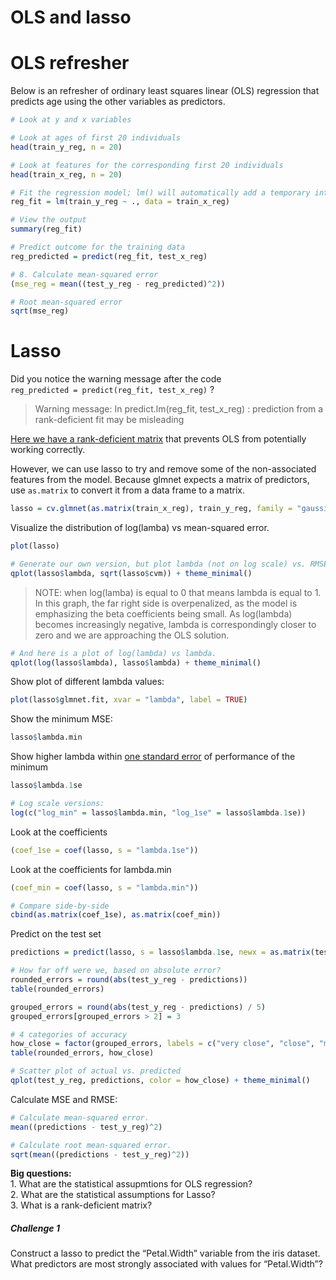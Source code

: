 # OLS and lasso

# OLS refresher

Below is an refresher of ordinary least squares linear (OLS) regression that predicts age using the other variables as predictors. 

```r
# Look at y and x variables

# Look at ages of first 20 individuals
head(train_y_reg, n = 20)

# Look at features for the corresponding first 20 individuals
head(train_x_reg, n = 20)

# Fit the regression model; lm() will automatically add a temporary intercept column
reg_fit = lm(train_y_reg ~ ., data = train_x_reg)

# View the output
summary(reg_fit) 

# Predict outcome for the training data
reg_predicted = predict(reg_fit, test_x_reg)

# 8. Calculate mean-squared error
(mse_reg = mean((test_y_reg - reg_predicted)^2))

# Root mean-squared error
sqrt(mse_reg)
```

# Lasso

Did you notice the warning message after the code  
`reg_predicted = predict(reg_fit, test_x_reg)` ? 

> Warning message:
In predict.lm(reg_fit, test_x_reg) :
  prediction from a rank-deficient fit may be misleading

[Here we have a rank-deficient matrix](https://stats.stackexchange.com/questions/35071/what-is-rank-deficiency-and-how-to-deal-with-it) that prevents OLS from potentially working correctly.  

However, we can use lasso to try and remove some of the non-associated features from the model. Because glmnet expects a matrix of predictors, use `as.matrix` to convert it from a data frame to a matrix. 

```r
lasso = cv.glmnet(as.matrix(train_x_reg), train_y_reg, family = "gaussian", alpha = 1)
```

Visualize the distribution of log(lamba) vs mean-squared error.   
```r
plot(lasso)

# Generate our own version, but plot lambda (not on log scale) vs. RMSE.
qplot(lasso$lambda, sqrt(lasso$cvm)) + theme_minimal()

```

> NOTE: when log(lamba) is equal to 0 that means lambda is equal to 1. In this graph, the far right side is overpenalized, as the model is emphasizing the beta coefficients being small. As log(lambda) becomes increasingly negative, lambda is correspondingly closer to zero and we are approaching the OLS solution. 

```r
# And here is a plot of log(lambda) vs lambda.
qplot(log(lasso$lambda), lasso$lambda) + theme_minimal()
```

Show plot of different lambda values: 
```r
plot(lasso$glmnet.fit, xvar = "lambda", label = TRUE)
```

Show the minimum MSE:
```r
lasso$lambda.min
```

Show higher lambda within [one standard error](https://stats.stackexchange.com/questions/80268/empirical-justification-for-the-one-standard-error-rule-when-using-cross-validat) of performance of the minimum
```r
lasso$lambda.1se

# Log scale versions:
log(c("log_min" = lasso$lambda.min, "log_1se" = lasso$lambda.1se))
```

Look at the coefficients
```r
(coef_1se = coef(lasso, s = "lambda.1se"))
```

Look at the coefficients for lambda.min
```r
(coef_min = coef(lasso, s = "lambda.min"))

# Compare side-by-side
cbind(as.matrix(coef_1se), as.matrix(coef_min))
```

Predict on the test set
```r
predictions = predict(lasso, s = lasso$lambda.1se, newx = as.matrix(test_x_reg))

# How far off were we, based on absolute error?
rounded_errors = round(abs(test_y_reg - predictions))
table(rounded_errors)

grouped_errors = round(abs(test_y_reg - predictions) / 5)
grouped_errors[grouped_errors > 2] = 3

# 4 categories of accuracy
how_close = factor(grouped_errors, labels = c("very close", "close", "meh", "far"))
table(rounded_errors, how_close)

# Scatter plot of actual vs. predicted
qplot(test_y_reg, predictions, color = how_close) + theme_minimal()
```

Calculate MSE and RMSE:
```r
# Calculate mean-squared error.
mean((predictions - test_y_reg)^2)

# Calculate root mean-squared error.
sqrt(mean((predictions - test_y_reg)^2))
```

**Big questions:**  
1. What are the statistical assupmtions for OLS regression?  
2. What are the statistical assumptions for Lasso?  
3. What is a rank-deficient matrix?  

##### Challenge 1
Construct a lasso to predict the "Petal.Width" variable from the iris dataset. What predictors are most strongly associated with values for "Petal.Width"? 